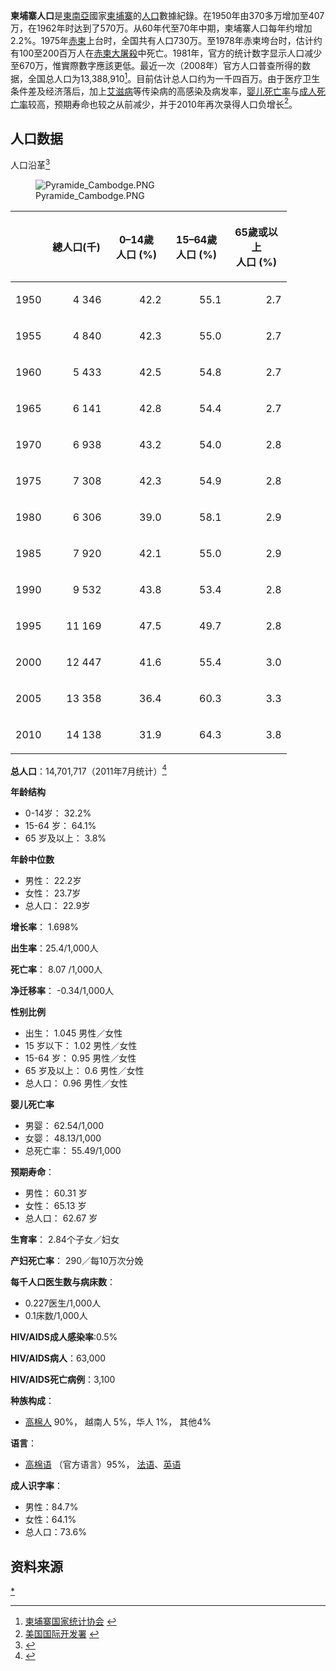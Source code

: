 '''柬埔寨人口'''是[[東南亞|東南亞]]國家[[柬埔寨|柬埔寨]]的[[人口|人口]]數據紀錄。在1950年由370多万增加至407万，在1962年时达到了570万。从60年代至70年中期，柬埔寨人口每年约增加2.2%。1975年[[赤柬|赤柬]]上台时，全国共有人口730万。至1978年赤柬垮台时，估计约有100至200百万人在[[赤柬大屠殺|赤柬大屠殺]]中死亡。1981年，官方的统计数字显示人口减少至670万，惟實際數字應該更低。最近一次（2008年）官方人口普查所得的数据，全国总人口为13,388,910<ref>[http://www.nis.gov.kh/index.php/pop-demog-stat/censuses/census2008/provisional-population-totals 柬埔寨国家统计协会] {{webarchive|url=https://web.archive.org/web/20111129201653/http://www.nis.gov.kh/index.php/pop-demog-stat/censuses/census2008/provisional-population-totals |date=2011-11-29 }}</ref>。目前估计总人口约为一千四百万。由于医疗卫生条件差及经济落后，加上[[艾滋病|艾滋病]]等传染病的高感染及病发率，[[婴儿死亡率|婴儿死亡率]]与[[成人死亡率|成人死亡率]]较高，预期寿命也较之从前减少，并于2010年再次录得人口负增长<ref>[http://www.usaid.gov/our_work/global_health/aids/Countries/asia/cambodia_profile.pdf 美国国际开发署] {{webarchive|url=https://web.archive.org/web/20090910225804/http://www.usaid.gov/our_work/global_health/aids/Countries/asia/cambodia_profile.pdf |date=2009-09-10 }}</ref>。

==人口数据==
{{Historical populations
|title       = 歷回柬埔寨人口普查
|type        = 
|align       = right
|width       = 
|footnote    = 1980: 人口調查。
|source      = <ref>Annuaire Statistiques de l'Indochine, 1923–29, 1931-32. Imprimerie d'Extrême-Orient, Hanoi, 1931.</ref>；柬埔寨國立統計局
|1921 |2403000
|1931 |2806000
|1962 |5728771
|1980 |6589954
|1998 |11437656
|2008 |13395682
}}


;人口沿革<ref name="WPP 2010">{{Cite web |url=http://esa.un.org/unpd/wpp/index.htm |title=Population Division of the Department of Economic and Social Affairs of the United Nations Secretariat, World Population Prospects: The 2010 Revision |access-date=2019-07-07 |archive-url=https://web.archive.org/web/20110506065230/http://esa.un.org/unpd/wpp/index.htm |archive-date=2011-05-06 |dead-url=yes }}</ref>
[[File:Pyramide_Cambodge.PNG|thumb]]
{| class="wikitable"
|-
!
! width="80pt"|總人口(千)
! width="80pt"|0–14歲<BR>人口 (%)
! width="80pt"|15–64歲<BR>人口 (%)
! width="80pt"|65歲或以上<BR>人口 (%)
|-
| 1950
| align="right" | 4 346
| align="right" | 42.2
| align="right" | 55.1
| align="right" | 2.7
|-
| 1955
| align="right" | 4 840
| align="right" | 42.3
| align="right" | 55.0
| align="right" | 2.7
|-
| 1960
| align="right" | 5 433
| align="right" | 42.5
| align="right" | 54.8
| align="right" | 2.7
|-
| 1965
| align="right" | 6 141
| align="right" | 42.8
| align="right" | 54.4
| align="right" | 2.7
|-
| 1970
| align="right" | 6 938
| align="right" | 43.2
| align="right" | 54.0
| align="right" | 2.8
|-
| 1975
| align="right" | 7 308
| align="right" | 42.3
| align="right" | 54.9
| align="right" | 2.8
|-
| 1980
| align="right" | 6 306
| align="right" | 39.0
| align="right" | 58.1
| align="right" | 2.9
|-
| 1985
| align="right" | 7 920
| align="right" | 42.1
| align="right" | 55.0
| align="right" | 2.9
|-
| 1990
| align="right" | 9 532
| align="right" | 43.8
| align="right" | 53.4
| align="right" | 2.8
|-
| 1995
| align="right" | 11 169
| align="right" | 47.5
| align="right" | 49.7
| align="right" | 2.8
|-
| 2000
| align="right" | 12 447
| align="right" | 41.6
| align="right" | 55.4
| align="right" | 3.0
|-
| 2005
| align="right" | 13 358
| align="right" | 36.4
| align="right" | 60.3
| align="right" | 3.3
|-
| 2010
| align="right" | 14 138
| align="right" | 31.9
| align="right" | 64.3
| align="right" | 3.8
|}
'''总人口'''：14,701,717（2011年7月统计）<ref>{{Cite web |url=https://www.cia.gov/library/publications/the-world-factbook/geos/cb.html |title=CIA柬埔寨概况 |access-date=2011-12-13 |archive-date=2010-12-29 |archive-url=https://web.archive.org/web/20101229001224/https://www.cia.gov/library/publications/the-world-factbook/geos/cb.html |dead-url=no }}</ref>

'''年龄结构'''
* 0-14岁： 32.2%
* 15-64 岁： 64.1%
* 65 岁及以上： 3.8%

'''年龄中位数'''
*男性： 22.2岁
*女性： 23.7岁
*总人口： 22.9岁

'''增长率'''： 1.698%

'''出生率'''：25.4/1,000人

'''死亡率'''： 8.07 /1,000人

'''净迁移率'''： -0.34/1,000人

'''性别比例'''
*出生： 1.045 男性／女性
*15 岁以下： 1.02 男性／女性 
*15-64 岁： 0.95 男性／女性
*65 岁及以上： 0.6 男性／女性 
*总人口： 0.96 男性／女性

'''婴儿死亡率'''
*男婴： 62.54/1,000
*女婴： 48.13/1,000 
*总死亡率： 55.49/1,000 

'''预期寿命'''：
*男性： 60.31 岁
*女性： 65.13 岁
*总人口： 62.67 岁

'''生育率'''： 2.84个子女／妇女

'''产妇死亡率'''： 290／每10万次分娩

'''每千人口医生数与病床数'''：
*0.227医生/1,000人
*0.1床数/1,000人

'''HIV/AIDS成人感染率''':0.5%

'''HIV/AIDS病人'''：63,000

'''HIV/AIDS死亡病例'''：3,100

'''种族构成'''：
*[[高棉人|高棉人]] 90%， 越南人 5%，华人 1%， 其他4%

'''语言'''：
*[[高棉语|高棉语]] （官方语言）95%， [[法语|法语]]、[[英语|英语]]

'''成人识字率'''：
*男性：84.7%
*女性：64.1%
*总人口：73.6%

==资料来源==
{{Reflist|2}}

{{亚洲题目|人口}}

[[Category:柬埔寨人口|*]]
